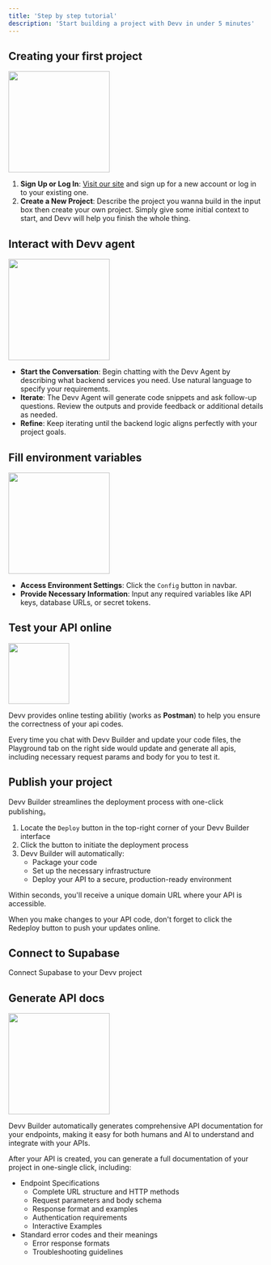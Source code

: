 ```yaml
---
title: 'Step by step tutorial'
description: 'Start building a project with Devv in under 5 minutes'
---
```


## Creating your first project

<img height="200" src="/images/create-project.png" />

1. **Sign Up or Log In**: [Visit our site](https://devv.ai/build) and sign up for a new account or log in to your existing one.
2. **Create a New Project**: Describe the project you wanna build in the input box then create your own project. Simply give some initial context to start, and Devv will help you finish the whole thing.

## Interact with Devv agent

<img height="200" src="/images/interact-with-agent.png" />

-  **Start the Conversation**: Begin chatting with the Devv Agent by describing what backend services you need. Use natural language to specify your requirements.
-  **Iterate**: The Devv Agent will generate code snippets and ask follow-up questions. Review the outputs and provide feedback or additional details as needed.
-  **Refine**: Keep iterating until the backend logic aligns perfectly with your project goals.

## Fill environment variables

<img height="200" src="/images/fill-env.png" />

-  **Access Environment Settings**: Click the `Config` button in navbar.
-  **Provide Necessary Information**: Input any required variables like API keys, database URLs, or secret tokens.

## Test your API online

<img height="120" src="/images/api-test.png" />

Devv provides online testing abilitiy (works as **Postman**) to help you ensure the correctness of your api codes.

Every time you chat with Devv Builder and update your code files, the Playground tab on the right side would update and generate all apis, including necessary request params and body for you to test it.

## Publish your project

Devv Builder streamlines the deployment process with one-click publishing。

1. Locate the `Deploy` button in the top-right corner of your Devv Builder interface
2. Click the button to initiate the deployment process
3. Devv Builder will automatically:
   -  Package your code
   -  Set up the necessary infrastructure
   -  Deploy your API to a secure, production-ready environment

Within seconds, you'll receive a unique domain URL where your API is accessible.

When you make changes to your API code, don't forget to click the Redeploy button to push your updates online.

## Connect to Supabase

<CardGroup cols={2}>
   <Card
      title="Supabase Integration"
      icon="database"
      href="/integrations/supabase"
   >
      Connect Supabase to your Devv project
   </Card>
</CardGroup>

## Generate API docs

<img height="200" src="/images/api-docs.png" />

Devv Builder automatically generates comprehensive API documentation for your endpoints, making it easy for both humans and AI to understand and integrate with your APIs.

After your API is created, you can generate a full documentation of your project in one-single click, including:

-  Endpoint Specifications
   -  Complete URL structure and HTTP methods
   -  Request parameters and body schema
   -  Response format and examples
   -  Authentication requirements
   -  Interactive Examples
-  Standard error codes and their meanings
   -  Error response formats
   -  Troubleshooting guidelines
